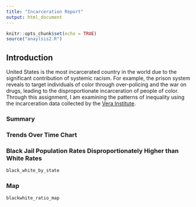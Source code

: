 ```yaml
---
title: "Incarceration Report"
output: html_document
---
```


```r
knitr::opts_chunk$set(echo = TRUE)
source("anaylsis2.R")
```
## Introduction
United States is the most incarcerated country in the world due to the significant
contribution of systemic racism. For example, the prison system reveals to target
individuals of color through over-policing and the war on drugs, leading to the disproportionate incarceration of people of color. Through this assignment, I am examining the patterns of inequality
using the incarceration data collected by the [Vera Institute](https://github.com/vera-institute/incarceration-trends).

### Summary

### Trends Over Time Chart

### Black Jail Population Rates Disproportionately Higher than White Rates
```r
black_white_by_state
```

### Map
```r
blackwhite_ratio_map
```
